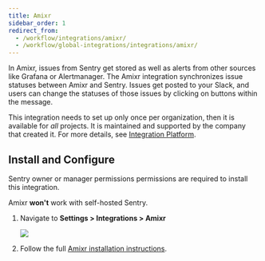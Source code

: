 ```yaml
---
title: Amixr
sidebar_order: 1
redirect_from:
  - /workflow/integrations/amixr/
  - /workflow/global-integrations/integrations/amixr/
---
```


In Amixr, issues from Sentry get stored as well as alerts from other sources like Grafana or Alertmanager. The Amixr integration synchronizes issue statuses between Amixr and Sentry. Issues get posted to your Slack, and users can change the statuses of those issues by clicking on buttons within the message.

This integration needs to set up only once per organization, then it is available for _all_ projects. It is maintained and supported by the company that created it. For more details, see [Integration Platform](/product/integrations/integration-platform/).

## Install and Configure

<Alert title="Note" level="info">
Sentry owner or manager permissions permissions are required to install this integration. 

Amixr **won't** work with self-hosted Sentry.
</Alert>

1. Navigate to **Settings > Integrations > Amixr**

    ![](amixr.png)

2. Follow the full [Amixr installation instructions](https://docs.amixr.io/#/integrations/sentry).
